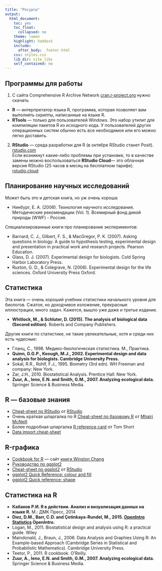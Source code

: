 ```yaml
---
title: "Ресурсы"
output:
  html_document:
    toc: yes
    toc_float:
      collapsed: no
    theme: lumen
    highlight: haddock
    include:
      after_body: _footer.html
    css: styles.css
    lib_dir: site_libs
    self_contained: no
---
```


## Программы для работы

1. С сайта Comprehensive R Archive Network [cran.r-project.org](https://cran.r-project.org/) нужно скачать
  - __R__ — интерпретатор языка R, программа, которая позволяет вам выполнять скрипты, написанные на языке R.
  - __RTools__ — только для пользователей Windows. Это набор утилит для компиляции пакетов R из исходного кода. У пользователей других операционных систем обычно есть все необходимое или его можно легко доставить.

2. __RStudio__ — среда разработки для R (в октябре RStudio станет Posit). [rstudio.com](https://rstudio.com)  
  Если возникнут какие-либо проблемы при установке, то в качестве замены можно воспользоваться __RStudio Cloud__— это облачная версия RStudio (25 часов в месяц на бесплатном тарифе). [rstudio.cloud](https://rstudio.cloud)
  
## Планирование научных исследований

Может быть это и детская книга, но уж очень хороша:

- Нинбург, Е. А. (2006). Технология научного исследования. Методические рекомендации (Vol. 1). Всемирный фонд дикой природы (WWF) - Россия.

Специализированные книги про планирование экспериментов:

- Barnard, C. J., Gilbert, F. S., & MacGregor, P. K. (2007). Asking questions in biology: A guide to hypothesis testing, experimental design and presentation in practical work and research projects. Pearson Education.
- Glass, D. J. (2007). Experimental design for biologists. Cold Spring Harbor Laboratory Press.
- Ruxton, G. D., & Colegrave, N. (2006). Experimental design for the life sciences. Oxford University Press Oxford.

## Статистика

Эта книга — очень хороший учебник статистики начального уровня для биологов. Сжатое, но доходчивое изложение, прекрасные иллюстрации, много задач. Кажется, вышло уже даже и третье издание.

- **Whitlock, M., & Schluter, D. (2015). The analysis of biological data (Second edition)**. Roberts and Company Publishers.


Другие книги по статистике, не такие увлекательные, хотя и среди них есть чудесные:

- Гланц, С., 1998. Медико-биологическая статистика. М., Практика.
- **Quinn, G.G.P., Keough, M.J., 2002. Experimental design and data analysis for biologists. Cambridge University Press.**
- Sokal, R.R., Rohlf, F.J., 1995. Biometry (3rd edn). WH Freeman and company: New York.
- Zar, J.H., 2010. Biostatistical Analysis. Prentice Hall: New York.
- **Zuur, A., Ieno, E.N. and Smith, G.M., 2007. Analyzing ecological data.** Springer Science & Business Media.


## R --- базовые знания

- [Cheat-sheet по RStudio](https://raw.githubusercontent.com/rstudio/cheatsheets/main/rstudio-ide.pdf) от [RStudio](https://www.rstudio.com)
- Очень краткая шпаргалка по R [Cheat-sheet по базовому R](http://github.com/rstudio/cheatsheets/blob/main/base-r.pdf) от [Mhairi McNeill](http://mhairihmcneill.com/)
- Более подробная шпаргалка [R reference card](https://cran.r-project.org/doc/contrib/Short-refcard.pdf) от Tom Short
- [Data import cheat-sheet](https://raw.githubusercontent.com/rstudio/cheatsheets/main/data-import.pdf)


## R-графика

- [Cookbook for R](http://www.cookbook-r.com/) --- сайт [книги Winston Chang](http://www.amazon.com/gp/product/0596809158/ref=as_li_tf_tl?ie=UTF8&camp=1789&creative=9325&creativeASIN=0596809158&linkCode=as2&tag=cooforr09-20)
- [Руководство по ggplot2](http://ggplot2.tidyverse.org/reference/)
- [Cheat-sheet по ggplot2](https://raw.githubusercontent.com/rstudio/cheatsheets/main/data-visualization.pdf)
 от [RStudio](https://www.rstudio.com)
- [ggplot2 Quick Reference: colour and fill](http://sape.inf.usi.ch/quick-reference/ggplot2/colour)
- [ggplot2 Quick reference: shape](http://sape.inf.usi.ch/quick-reference/ggplot2/shape)


## Статистика на R

- **Кабаков Р.И. R в действии. Анализ и визуализация данных на языке R.** М.: ДМК Пресс, 2014
- **Diez, D.M., Barr, C.D. and Çetinkaya-Rundel, M., 2015. [OpenIntro Statistics](https://www.openintro.org/stat/textbook.php?stat_book=os) OpenIntro.**
- Logan, M., 2011. Biostatistical design and analysis using R: a practical guide. Wiley
- Maindonald, J., Braun, J., 2006. Data Analysis and Graphies Using R: An Example-based Approach (Cambridge Series in Statistical and Probabilistic Mathematics). Cambridge University Press.
- Teetor, P., 2011. R cookbook. O’Reilly.
- **Zuur, A., Ieno, E.N. and Smith, G.M., 2007. Analyzing ecological data.** Springer Science & Business Media.
